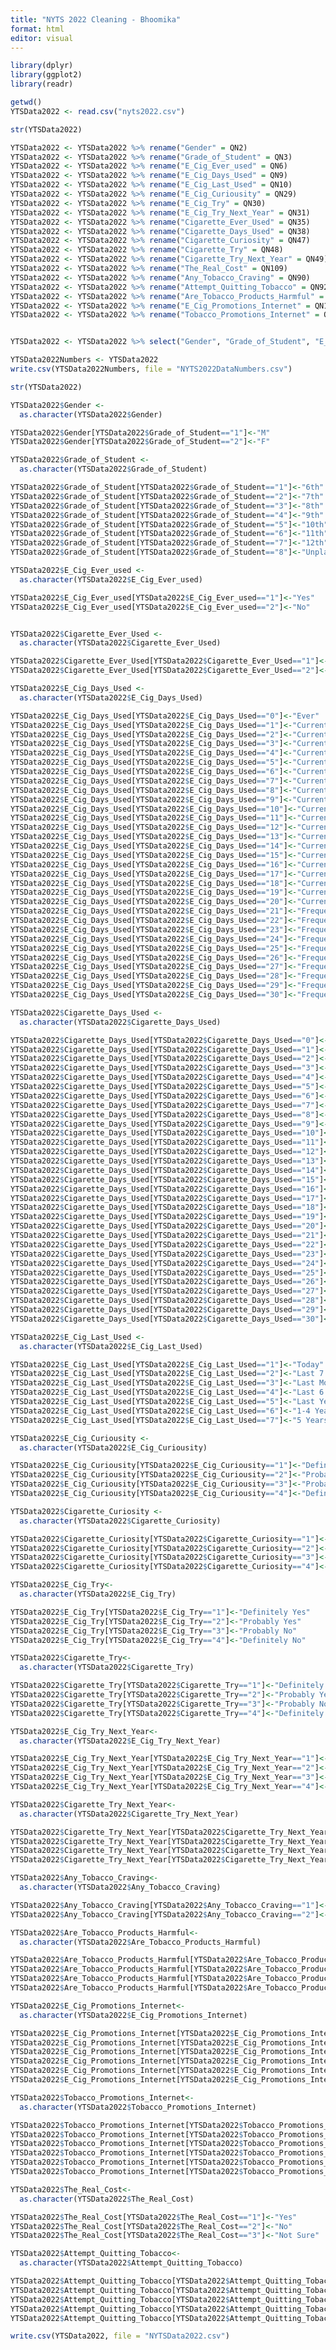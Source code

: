```yaml
---
title: "NYTS 2022 Cleaning - Bhoomika"
format: html
editor: visual
---
```


```r
library(dplyr)
library(ggplot2)
library(readr)
```

```r
getwd()
YTSData2022 <- read.csv("nyts2022.csv")
```

```r
str(YTSData2022) 
```

```r
YTSData2022 <- YTSData2022 %>% rename("Gender" = QN2)
YTSData2022 <- YTSData2022 %>% rename("Grade_of_Student" = QN3)
YTSData2022 <- YTSData2022 %>% rename("E_Cig_Ever_used" = QN6)
YTSData2022 <- YTSData2022 %>% rename("E_Cig_Days_Used" = QN9)
YTSData2022 <- YTSData2022 %>% rename("E_Cig_Last_Used" = QN10)
YTSData2022 <- YTSData2022 %>% rename("E_Cig_Curiousity" = QN29)
YTSData2022 <- YTSData2022 %>% rename("E_Cig_Try" = QN30)
YTSData2022 <- YTSData2022 %>% rename("E_Cig_Try_Next_Year" = QN31)
YTSData2022 <- YTSData2022 %>% rename("Cigarette_Ever_Used" = QN35)
YTSData2022 <- YTSData2022 %>% rename("Cigarette_Days_Used" = QN38)
YTSData2022 <- YTSData2022 %>% rename("Cigarette_Curiosity" = QN47)
YTSData2022 <- YTSData2022 %>% rename("Cigarette_Try" = QN48)
YTSData2022 <- YTSData2022 %>% rename("Cigarette_Try_Next_Year" = QN49)
YTSData2022 <- YTSData2022 %>% rename("The_Real_Cost" = QN109)
YTSData2022 <- YTSData2022 %>% rename("Any_Tobacco_Craving" = QN90)
YTSData2022 <- YTSData2022 %>% rename("Attempt_Quitting_Tobacco" = QN92)
YTSData2022 <- YTSData2022 %>% rename("Are_Tobacco_Products_Harmful" = QN122)
YTSData2022 <- YTSData2022 %>% rename("E_Cig_Promotions_Internet" = QN128)
YTSData2022 <- YTSData2022 %>% rename("Tobacco_Promotions_Internet" = QN139)


YTSData2022 <- YTSData2022 %>% select("Gender", "Grade_of_Student", "E_Cig_Ever_used", "E_Cig_Days_Used", "E_Cig_Last_Used", "E_Cig_Curiousity", "E_Cig_Try", "E_Cig_Try_Next_Year", "Cigarette_Ever_Used", "Cigarette_Days_Used", "Cigarette_Curiosity", "Cigarette_Try", "Cigarette_Try_Next_Year", "The_Real_Cost", "Any_Tobacco_Craving", "Attempt_Quitting_Tobacco", "Are_Tobacco_Products_Harmful", "E_Cig_Promotions_Internet", "Tobacco_Promotions_Internet")
```

```r
YTSData2022Numbers <- YTSData2022
write.csv(YTSData2022Numbers, file = "NYTS2022DataNumbers.csv")
```

```r
str(YTSData2022) 
```

```r
YTSData2022$Gender <- 
  as.character(YTSData2022$Gender)

YTSData2022$Gender[YTSData2022$Grade_of_Student=="1"]<-"M"
YTSData2022$Gender[YTSData2022$Grade_of_Student=="2"]<-"F"
```

```r
YTSData2022$Grade_of_Student <- 
  as.character(YTSData2022$Grade_of_Student)

YTSData2022$Grade_of_Student[YTSData2022$Grade_of_Student=="1"]<-"6th"
YTSData2022$Grade_of_Student[YTSData2022$Grade_of_Student=="2"]<-"7th"
YTSData2022$Grade_of_Student[YTSData2022$Grade_of_Student=="3"]<-"8th"
YTSData2022$Grade_of_Student[YTSData2022$Grade_of_Student=="4"]<-"9th"
YTSData2022$Grade_of_Student[YTSData2022$Grade_of_Student=="5"]<-"10th"
YTSData2022$Grade_of_Student[YTSData2022$Grade_of_Student=="6"]<-"11th"
YTSData2022$Grade_of_Student[YTSData2022$Grade_of_Student=="7"]<-"12th"
YTSData2022$Grade_of_Student[YTSData2022$Grade_of_Student=="8"]<-"Unplaced"
```

```r

YTSData2022$E_Cig_Ever_used <- 
  as.character(YTSData2022$E_Cig_Ever_used)

YTSData2022$E_Cig_Ever_used[YTSData2022$E_Cig_Ever_used=="1"]<-"Yes"
YTSData2022$E_Cig_Ever_used[YTSData2022$E_Cig_Ever_used=="2"]<-"No"


YTSData2022$Cigarette_Ever_Used <- 
  as.character(YTSData2022$Cigarette_Ever_Used)

YTSData2022$Cigarette_Ever_Used[YTSData2022$Cigarette_Ever_Used=="1"]<-"Yes"
YTSData2022$Cigarette_Ever_Used[YTSData2022$Cigarette_Ever_Used=="2"]<-"No"
```

```r

YTSData2022$E_Cig_Days_Used <- 
  as.character(YTSData2022$E_Cig_Days_Used)

YTSData2022$E_Cig_Days_Used[YTSData2022$E_Cig_Days_Used=="0"]<-"Ever"
YTSData2022$E_Cig_Days_Used[YTSData2022$E_Cig_Days_Used=="1"]<-"Current"
YTSData2022$E_Cig_Days_Used[YTSData2022$E_Cig_Days_Used=="2"]<-"Current"
YTSData2022$E_Cig_Days_Used[YTSData2022$E_Cig_Days_Used=="3"]<-"Current"
YTSData2022$E_Cig_Days_Used[YTSData2022$E_Cig_Days_Used=="4"]<-"Current"
YTSData2022$E_Cig_Days_Used[YTSData2022$E_Cig_Days_Used=="5"]<-"Current"
YTSData2022$E_Cig_Days_Used[YTSData2022$E_Cig_Days_Used=="6"]<-"Current"
YTSData2022$E_Cig_Days_Used[YTSData2022$E_Cig_Days_Used=="7"]<-"Current"
YTSData2022$E_Cig_Days_Used[YTSData2022$E_Cig_Days_Used=="8"]<-"Current"
YTSData2022$E_Cig_Days_Used[YTSData2022$E_Cig_Days_Used=="9"]<-"Current"
YTSData2022$E_Cig_Days_Used[YTSData2022$E_Cig_Days_Used=="10"]<-"Current"
YTSData2022$E_Cig_Days_Used[YTSData2022$E_Cig_Days_Used=="11"]<-"Current"
YTSData2022$E_Cig_Days_Used[YTSData2022$E_Cig_Days_Used=="12"]<-"Current"
YTSData2022$E_Cig_Days_Used[YTSData2022$E_Cig_Days_Used=="13"]<-"Current"
YTSData2022$E_Cig_Days_Used[YTSData2022$E_Cig_Days_Used=="14"]<-"Current"
YTSData2022$E_Cig_Days_Used[YTSData2022$E_Cig_Days_Used=="15"]<-"Current"
YTSData2022$E_Cig_Days_Used[YTSData2022$E_Cig_Days_Used=="16"]<-"Current"
YTSData2022$E_Cig_Days_Used[YTSData2022$E_Cig_Days_Used=="17"]<-"Current"
YTSData2022$E_Cig_Days_Used[YTSData2022$E_Cig_Days_Used=="18"]<-"Current"
YTSData2022$E_Cig_Days_Used[YTSData2022$E_Cig_Days_Used=="19"]<-"Current"
YTSData2022$E_Cig_Days_Used[YTSData2022$E_Cig_Days_Used=="20"]<-"Current"
YTSData2022$E_Cig_Days_Used[YTSData2022$E_Cig_Days_Used=="21"]<-"Frequent"
YTSData2022$E_Cig_Days_Used[YTSData2022$E_Cig_Days_Used=="22"]<-"Frequent"
YTSData2022$E_Cig_Days_Used[YTSData2022$E_Cig_Days_Used=="23"]<-"Frequent"
YTSData2022$E_Cig_Days_Used[YTSData2022$E_Cig_Days_Used=="24"]<-"Frequent"
YTSData2022$E_Cig_Days_Used[YTSData2022$E_Cig_Days_Used=="25"]<-"Frequent"
YTSData2022$E_Cig_Days_Used[YTSData2022$E_Cig_Days_Used=="26"]<-"Frequent"
YTSData2022$E_Cig_Days_Used[YTSData2022$E_Cig_Days_Used=="27"]<-"Frequent"
YTSData2022$E_Cig_Days_Used[YTSData2022$E_Cig_Days_Used=="28"]<-"Frequent"
YTSData2022$E_Cig_Days_Used[YTSData2022$E_Cig_Days_Used=="29"]<-"Frequent"
YTSData2022$E_Cig_Days_Used[YTSData2022$E_Cig_Days_Used=="30"]<-"Frequent"
```

```r
YTSData2022$Cigarette_Days_Used <- 
  as.character(YTSData2022$Cigarette_Days_Used)

YTSData2022$Cigarette_Days_Used[YTSData2022$Cigarette_Days_Used=="0"]<-"Ever"
YTSData2022$Cigarette_Days_Used[YTSData2022$Cigarette_Days_Used=="1"]<-"Current"
YTSData2022$Cigarette_Days_Used[YTSData2022$Cigarette_Days_Used=="2"]<-"Current"
YTSData2022$Cigarette_Days_Used[YTSData2022$Cigarette_Days_Used=="3"]<-"Current"
YTSData2022$Cigarette_Days_Used[YTSData2022$Cigarette_Days_Used=="4"]<-"Current"
YTSData2022$Cigarette_Days_Used[YTSData2022$Cigarette_Days_Used=="5"]<-"Current"
YTSData2022$Cigarette_Days_Used[YTSData2022$Cigarette_Days_Used=="6"]<-"Current"
YTSData2022$Cigarette_Days_Used[YTSData2022$Cigarette_Days_Used=="7"]<-"Current"
YTSData2022$Cigarette_Days_Used[YTSData2022$Cigarette_Days_Used=="8"]<-"Current"
YTSData2022$Cigarette_Days_Used[YTSData2022$Cigarette_Days_Used=="9"]<-"Current"
YTSData2022$Cigarette_Days_Used[YTSData2022$Cigarette_Days_Used=="10"]<-"Current"
YTSData2022$Cigarette_Days_Used[YTSData2022$Cigarette_Days_Used=="11"]<-"Current"
YTSData2022$Cigarette_Days_Used[YTSData2022$Cigarette_Days_Used=="12"]<-"Current"
YTSData2022$Cigarette_Days_Used[YTSData2022$Cigarette_Days_Used=="13"]<-"Current"
YTSData2022$Cigarette_Days_Used[YTSData2022$Cigarette_Days_Used=="14"]<-"Current"
YTSData2022$Cigarette_Days_Used[YTSData2022$Cigarette_Days_Used=="15"]<-"Current"
YTSData2022$Cigarette_Days_Used[YTSData2022$Cigarette_Days_Used=="16"]<-"Current"
YTSData2022$Cigarette_Days_Used[YTSData2022$Cigarette_Days_Used=="17"]<-"Current"
YTSData2022$Cigarette_Days_Used[YTSData2022$Cigarette_Days_Used=="18"]<-"Current"
YTSData2022$Cigarette_Days_Used[YTSData2022$Cigarette_Days_Used=="19"]<-"Current"
YTSData2022$Cigarette_Days_Used[YTSData2022$Cigarette_Days_Used=="20"]<-"Current"
YTSData2022$Cigarette_Days_Used[YTSData2022$Cigarette_Days_Used=="21"]<-"Frequent"
YTSData2022$Cigarette_Days_Used[YTSData2022$Cigarette_Days_Used=="22"]<-"Frequent"
YTSData2022$Cigarette_Days_Used[YTSData2022$Cigarette_Days_Used=="23"]<-"Frequent"
YTSData2022$Cigarette_Days_Used[YTSData2022$Cigarette_Days_Used=="24"]<-"Frequent"
YTSData2022$Cigarette_Days_Used[YTSData2022$Cigarette_Days_Used=="25"]<-"Frequent"
YTSData2022$Cigarette_Days_Used[YTSData2022$Cigarette_Days_Used=="26"]<-"Frequent"
YTSData2022$Cigarette_Days_Used[YTSData2022$Cigarette_Days_Used=="27"]<-"Frequent"
YTSData2022$Cigarette_Days_Used[YTSData2022$Cigarette_Days_Used=="28"]<-"Frequent"
YTSData2022$Cigarette_Days_Used[YTSData2022$Cigarette_Days_Used=="29"]<-"Frequent"
YTSData2022$Cigarette_Days_Used[YTSData2022$Cigarette_Days_Used=="30"]<-"Frequent"

```

```r
YTSData2022$E_Cig_Last_Used <- 
  as.character(YTSData2022$E_Cig_Last_Used)

YTSData2022$E_Cig_Last_Used[YTSData2022$E_Cig_Last_Used=="1"]<-"Today"
YTSData2022$E_Cig_Last_Used[YTSData2022$E_Cig_Last_Used=="2"]<-"Last 7 Days"
YTSData2022$E_Cig_Last_Used[YTSData2022$E_Cig_Last_Used=="3"]<-"Last Month"
YTSData2022$E_Cig_Last_Used[YTSData2022$E_Cig_Last_Used=="4"]<-"Last 6 Months"
YTSData2022$E_Cig_Last_Used[YTSData2022$E_Cig_Last_Used=="5"]<-"Last Year"
YTSData2022$E_Cig_Last_Used[YTSData2022$E_Cig_Last_Used=="6"]<-"1-4 Years Ago"
YTSData2022$E_Cig_Last_Used[YTSData2022$E_Cig_Last_Used=="7"]<-"5 Years Ago"
```

```r
YTSData2022$E_Cig_Curiousity <- 
  as.character(YTSData2022$E_Cig_Curiousity)

YTSData2022$E_Cig_Curiousity[YTSData2022$E_Cig_Curiousity=="1"]<-"Definitely Yes"
YTSData2022$E_Cig_Curiousity[YTSData2022$E_Cig_Curiousity=="2"]<-"Probably Yes"
YTSData2022$E_Cig_Curiousity[YTSData2022$E_Cig_Curiousity=="3"]<-"Probably No"
YTSData2022$E_Cig_Curiousity[YTSData2022$E_Cig_Curiousity=="4"]<-"Definitely No"
```

```r
YTSData2022$Cigarette_Curiosity <- 
  as.character(YTSData2022$Cigarette_Curiosity)

YTSData2022$Cigarette_Curiosity[YTSData2022$Cigarette_Curiosity=="1"]<-"Definitely Yes"
YTSData2022$Cigarette_Curiosity[YTSData2022$Cigarette_Curiosity=="2"]<-"Probably Yes"
YTSData2022$Cigarette_Curiosity[YTSData2022$Cigarette_Curiosity=="3"]<-"Probably No"
YTSData2022$Cigarette_Curiosity[YTSData2022$Cigarette_Curiosity=="4"]<-"Definitely No"
```

```r
YTSData2022$E_Cig_Try<- 
  as.character(YTSData2022$E_Cig_Try)

YTSData2022$E_Cig_Try[YTSData2022$E_Cig_Try=="1"]<-"Definitely Yes"
YTSData2022$E_Cig_Try[YTSData2022$E_Cig_Try=="2"]<-"Probably Yes"
YTSData2022$E_Cig_Try[YTSData2022$E_Cig_Try=="3"]<-"Probably No"
YTSData2022$E_Cig_Try[YTSData2022$E_Cig_Try=="4"]<-"Definitely No"
```

```r
YTSData2022$Cigarette_Try<- 
  as.character(YTSData2022$Cigarette_Try)

YTSData2022$Cigarette_Try[YTSData2022$Cigarette_Try=="1"]<-"Definitely Yes"
YTSData2022$Cigarette_Try[YTSData2022$Cigarette_Try=="2"]<-"Probably Yes"
YTSData2022$Cigarette_Try[YTSData2022$Cigarette_Try=="3"]<-"Probably No"
YTSData2022$Cigarette_Try[YTSData2022$Cigarette_Try=="4"]<-"Definitely No"
```

```r
YTSData2022$E_Cig_Try_Next_Year<- 
  as.character(YTSData2022$E_Cig_Try_Next_Year)

YTSData2022$E_Cig_Try_Next_Year[YTSData2022$E_Cig_Try_Next_Year=="1"]<-"Definitely Yes"
YTSData2022$E_Cig_Try_Next_Year[YTSData2022$E_Cig_Try_Next_Year=="2"]<-"Probably Yes"
YTSData2022$E_Cig_Try_Next_Year[YTSData2022$E_Cig_Try_Next_Year=="3"]<-"Probably No"
YTSData2022$E_Cig_Try_Next_Year[YTSData2022$E_Cig_Try_Next_Year=="4"]<-"Definitely No"
```

```r
YTSData2022$Cigarette_Try_Next_Year<- 
  as.character(YTSData2022$Cigarette_Try_Next_Year)

YTSData2022$Cigarette_Try_Next_Year[YTSData2022$Cigarette_Try_Next_Year=="1"]<-"Definitely Yes"
YTSData2022$Cigarette_Try_Next_Year[YTSData2022$Cigarette_Try_Next_Year=="2"]<-"Probably Yes"
YTSData2022$Cigarette_Try_Next_Year[YTSData2022$Cigarette_Try_Next_Year=="3"]<-"Probably No"
YTSData2022$Cigarette_Try_Next_Year[YTSData2022$Cigarette_Try_Next_Year=="4"]<-"Definitely No"
```

```r
YTSData2022$Any_Tobacco_Craving<- 
  as.character(YTSData2022$Any_Tobacco_Craving)

YTSData2022$Any_Tobacco_Craving[YTSData2022$Any_Tobacco_Craving=="1"]<-"Yes"
YTSData2022$Any_Tobacco_Craving[YTSData2022$Any_Tobacco_Craving=="2"]<-"No"
```

```r
YTSData2022$Are_Tobacco_Products_Harmful<- 
  as.character(YTSData2022$Are_Tobacco_Products_Harmful)

YTSData2022$Are_Tobacco_Products_Harmful[YTSData2022$Are_Tobacco_Products_Harmful=="1"]<-"Strongly Agree"
YTSData2022$Are_Tobacco_Products_Harmful[YTSData2022$Are_Tobacco_Products_Harmful=="2"]<-"Agree"
YTSData2022$Are_Tobacco_Products_Harmful[YTSData2022$Are_Tobacco_Products_Harmful=="3"]<-"Disagree"
YTSData2022$Are_Tobacco_Products_Harmful[YTSData2022$Are_Tobacco_Products_Harmful=="4"]<-"Strongly Disagree"
```

```r
YTSData2022$E_Cig_Promotions_Internet<- 
  as.character(YTSData2022$E_Cig_Promotions_Internet)

YTSData2022$E_Cig_Promotions_Internet[YTSData2022$E_Cig_Promotions_Internet=="1"]<-"I do not use the internet"
YTSData2022$E_Cig_Promotions_Internet[YTSData2022$E_Cig_Promotions_Internet=="2"]<-"Never"
YTSData2022$E_Cig_Promotions_Internet[YTSData2022$E_Cig_Promotions_Internet=="3"]<-"Rarely"
YTSData2022$E_Cig_Promotions_Internet[YTSData2022$E_Cig_Promotions_Internet=="4"]<-"Sometimes"
YTSData2022$E_Cig_Promotions_Internet[YTSData2022$E_Cig_Promotions_Internet=="5"]<-"Most of the time"
YTSData2022$E_Cig_Promotions_Internet[YTSData2022$E_Cig_Promotions_Internet=="6"]<-"Always"
```

```r
YTSData2022$Tobacco_Promotions_Internet<- 
  as.character(YTSData2022$Tobacco_Promotions_Internet)

YTSData2022$Tobacco_Promotions_Internet[YTSData2022$Tobacco_Promotions_Internet=="1"]<-"I do not use the internet"
YTSData2022$Tobacco_Promotions_Internet[YTSData2022$Tobacco_Promotions_Internet=="2"]<-"Never"
YTSData2022$Tobacco_Promotions_Internet[YTSData2022$Tobacco_Promotions_Internet=="3"]<-"Rarely"
YTSData2022$Tobacco_Promotions_Internet[YTSData2022$Tobacco_Promotions_Internet=="4"]<-"Sometimes"
YTSData2022$Tobacco_Promotions_Internet[YTSData2022$Tobacco_Promotions_Internet=="5"]<-"Most of the time"
YTSData2022$Tobacco_Promotions_Internet[YTSData2022$Tobacco_Promotions_Internet=="6"]<-"Always"
```

```r
YTSData2022$The_Real_Cost<- 
  as.character(YTSData2022$The_Real_Cost)

YTSData2022$The_Real_Cost[YTSData2022$The_Real_Cost=="1"]<-"Yes"
YTSData2022$The_Real_Cost[YTSData2022$The_Real_Cost=="2"]<-"No"
YTSData2022$The_Real_Cost[YTSData2022$The_Real_Cost=="3"]<-"Not Sure"
```

```r
YTSData2022$Attempt_Quitting_Tobacco<- 
  as.character(YTSData2022$Attempt_Quitting_Tobacco)

YTSData2022$Attempt_Quitting_Tobacco[YTSData2022$Attempt_Quitting_Tobacco=="1"]<-"Yes"
YTSData2022$Attempt_Quitting_Tobacco[YTSData2022$Attempt_Quitting_Tobacco=="2"]<-"Yes"
YTSData2022$Attempt_Quitting_Tobacco[YTSData2022$Attempt_Quitting_Tobacco=="3"]<-"Yes"
YTSData2022$Attempt_Quitting_Tobacco[YTSData2022$Attempt_Quitting_Tobacco=="4"]<-"Yes"
YTSData2022$Attempt_Quitting_Tobacco[YTSData2022$Attempt_Quitting_Tobacco=="5"]<-"No"
```

```r
write.csv(YTSData2022, file = "NYTSData2022.csv")
```